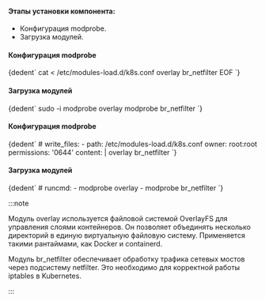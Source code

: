 

#### Этапы установки компонента:
- Конфигурация modprobe.
- Загрузка модулей.

<Tabs groupId="install-type">

  <TabItem value="Bash">

  #### Конфигурация modprobe
  <CodeBlock language="bash">
    {dedent`
      cat <<EOF > /etc/modules-load.d/k8s.conf
      overlay
      br_netfilter
      EOF
    `}
  </CodeBlock>

  #### Загрузка модулей
  <CodeBlock language="bash">
    {dedent`
      sudo -i
      modprobe overlay
      modprobe br_netfilter
    `}
  </CodeBlock>

  </TabItem>

  <TabItem value="Cloud-init">

  #### Конфигурация modprobe
  <CodeBlock language="bash">
    {dedent`
      # write_files:
      - path: /etc/modules-load.d/k8s.conf
        owner: root:root
        permissions: '0644'
        content: |
          overlay
          br_netfilter
    `}
  </CodeBlock>

  #### Загрузка модулей
  <CodeBlock language="bash">
    {dedent`
      # runcmd:
      - modprobe overlay
      - modprobe br_netfilter
    `}
  </CodeBlock>

  </TabItem>

</Tabs>

:::note

  Модуль overlay используется файловой системой OverlayFS для управления слоями контейнеров. Он позволяет объединять несколько директорий в единую виртуальную файловую систему. Применяется такими рантаймами, как Docker и containerd.

  Модуль br_netfilter обеспечивает обработку трафика сетевых мостов через подсистему netfilter. Это необходимо для корректной работы iptables в Kubernetes.

:::
